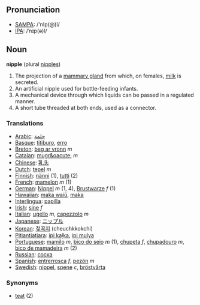 == Pronunciation ==
*[[w:SAMPA|SAMPA]]: /'nIp(@)l/
*[[w:IPA|IPA]]: /ˈnɪp(ə)l/

== Noun ==

'''nipple''' (plural [[nipples]])

# The projection of a [[mammary gland]] from which, on females, [[milk]] is secreted.
# An artificial nipple used for bottle-feeding infants.
# A mechanical device through which liquids can be passed in a regulated manner.
# A short tube threaded at both ends, used as a connector.

=== Translations ===
*[[Arabic]]: [[حلمة]]
*[[Basque]]: [[titiburo]], [[erro]]
*[[Breton]]: [[beg ar vronn]] ''m''
*[[Catalan]]: [[mugr&oacute;]] ''m''
*[[Chinese]]: [[乳头]]
*[[Dutch]]: [[tepel]] ''m''
*[[Finnish]]: [[nänni]] (1), [[tutti]] (2)
*[[French]]: [[mamelon]] ''m'' (1)
*[[German]]: [[Nippel]] ''m'' (1, 4), [[Brustwarze]] ''f'' (1)
*[[Hawaiian]]: [[maka waiū]], [[maka]]
*[[Interlingua]]: [[papilla]]
*[[Irish]]: [[sine]] ''f''
*[[Italian]]: [[ugello]] ''m'', [[capezzolo]] ''m''
*[[Japanese]]: [[ニップル]] 
*[[Korean]]: [[젖꼭지]] (cheuchkkokchi)
*[[Pitjantjatjara]]: [[ipi kaḻka]], [[ipi mulya]]
*[[Portuguese]]: [[mamilo]] ''m'', [[bico do seio]] ''m'' (1), [[chupeta]] ''f'', [[chupadouro]] ''m'', [[bico de mamadeira]] ''m'' (2)
*[[Russian]]: [[соска]]
*[[Spanish]]: [[entrerrosca]] ''f'', [[pezón]] ''m''
*[[Swedish]]: [[nippel]], [[spene]] ''c'', [[bröstvårta]]

=== Synonyms ===
*[[teat]] (2)